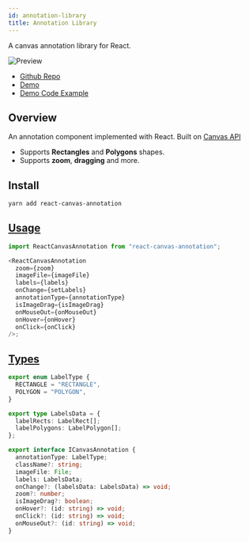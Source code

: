 ```yaml
---
id: annotation-library
title: Annotation Library
---
```


A canvas annotation library for React.

![Preview](/img/annotation-library-preview.png)

- [Github Repo](https://github.com/denvash/react-canvas-annotation)
- [Demo](https://denvash.github.io/react-canvas-annotation/)
- [Demo Code Example](https://denvash.github.io/react-canvas-annotation/example/src/App.js)

## Overview

An annotation component implemented with React.
Built on [Canvas API](https://developer.mozilla.org/en-US/docs/Web/API/Canvas_API)

- Supports **Rectangles** and **Polygons** shapes.
- Supports **zoom**, **dragging** and more.

## Install

```bash
yarn add react-canvas-annotation
```

## [Usage](https://denvash.github.io/react-canvas-annotation/example/src/App.js)

```js
import ReactCanvasAnnotation from "react-canvas-annotation";

<ReactCanvasAnnotation
  zoom={zoom}
  imageFile={imageFile}
  labels={labels}
  onChange={setLabels}
  annotationType={annotationType}
  isImageDrag={isImageDrag}
  onMouseOut={onMouseOut}
  onHover={onHover}
  onClick={onClick}
/>;
```

## [Types](https://github.com/denvash/react-canvas-annotation/blob/master/src/interfaces/ICanvasAnnotation.ts)

```ts
export enum LabelType {
  RECTANGLE = "RECTANGLE",
  POLYGON = "POLYGON",
}

export type LabelsData = {
  labelRects: LabelRect[];
  labelPolygons: LabelPolygon[];
};

export interface ICanvasAnnotation {
  annotationType: LabelType;
  className?: string;
  imageFile: File;
  labels: LabelsData;
  onChange?: (labelsData: LabelsData) => void;
  zoom?: number;
  isImageDrag?: boolean;
  onHover?: (id: string) => void;
  onClick?: (id: string) => void;
  onMouseOut?: (id: string) => void;
}
```
